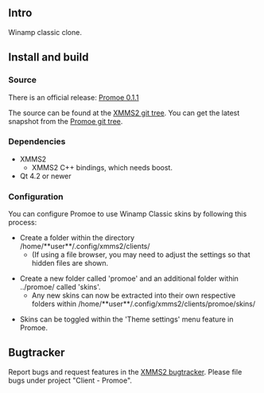 {{Client
|name=Promoe
|image=Client-Promoe.png
|author=Thomas Frauendorfer
|author2=Tobias RundstrÃ¶m
|author3=Daniel Svensson
|website=[http://git.xmms.se git.xmms.se]
|version=0.1.1
|devlanguage=C++
|ui=Qt4
}}
== Intro ==
Winamp classic clone.

== Install and build ==

=== Source ===

There is an official release: [http://home.in.tum.de/~frauendo/promoe-0.1.1.tar.gz Promoe 0.1.1]

The source can be found at the [http://git.xmms.se/ XMMS2 git tree]. You can get the latest snapshot from the [http://git.xmms.se/?p=promoe.git;a=summary Promoe git tree].

=== Dependencies ===

* XMMS2
** XMMS2 C++ bindings, which needs boost.
* Qt 4.2 or newer

=== Configuration ===

You can configure Promoe to use Winamp Classic skins by following this process:

* Create a folder within the directory /home/**user**/.config/xmms2/clients/  
** (If using a file browser, you may need to adjust the settings so that hidden files are shown.

* Create a new folder called 'promoe' and an additional folder within ../promoe/ called 'skins'. 
** Any new skins can now be extracted into their own respective folders within /home/**user**/.config/xmms2/clients/promoe/skins/

* Skins can be toggled within the 'Theme settings' menu feature in Promoe.

== Bugtracker ==

Report bugs and request features in the [http://bugs.xmms2.xmms.se/ XMMS2 bugtracker]. Please file bugs under project "Client - Promoe".